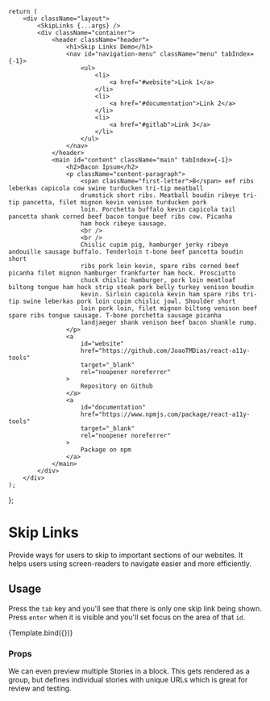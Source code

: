 <!---index.stories.mdx --->


<Meta title="Navigation/Skip Links" component={SkipLinks} />

<style>{`
	.layout {
		width: auto;
		padding: 2rem 4rem;
		display: flex;
		flex-direction: column;
		justify-content: flex-start;
		font-family: monospace;
		background-color: #e7b9ff;
		color: #000a12;
		scroll-behaviour: smooth;
	}

	.container {
		max-width: 60rem;
		margin: 0 auto;
	}

	.header {
		margin-top: 1rem;
		margin-bottom: 2rem;
		width: 100%;
		display: flex;
		flex-direction: row;
		justify-content: space-between;
		align-items: center;
	}

	h2 {
		font-size: 72px;
	}

	a {
		color: #000a12;
	}

	a:focus {
		outline: 1px solid currentColor;
		outline-offset: 4px;
	}

	.menu,
	.main {
		display: flex;
		flex-direction: column;
	}

	#navigation-menu:focus,
	#content:focus {
		scroll-margin-top: 72px;
		outline: 2px dotted #263238;
	}

	.content-paragraph {
		column-count: 2;
		column-gap: 2rem;
		margin-bottom: 4rem;
		font-size: 18px;
		line-height: 1.618;
	}

	.first-letter {
		float: left;
		font-size: 56px;
		line-height: 50px;
		padding-top: 4px;
		padding-right: 8px;
		padding-left: 3px;
	}

	.menu ul {
		display: flex;
		flex-direction: row;
		justify-content: flex-end;
		align-items: center;
		gap: 1rem;
		margin: 0;
		padding: 0;
		list-style-type: none;
	}
`}</style>

	return (
		<div className="layout">
			<SkipLinks {...args} />
			<div className="container">
				<header className="header">
					<h1>Skip Links Demo</h1>
					<nav id="navigation-menu" className="menu" tabIndex={-1}>
						<ul>
							<li>
								<a href="#website">Link 1</a>
							</li>
							<li>
								<a href="#documentation">Link 2</a>
							</li>
							<li>
								<a href="#gitlab">Link 3</a>
							</li>
						</ul>
					</nav>
				</header>
				<main id="content" className="main" tabIndex={-1}>
					<h2>Bacon Ipsum</h2>
					<p className="content-paragraph">
						<span className="first-letter">B</span> eef ribs leberkas capicola cow swine turducken tri-tip meatball
						drumstick short ribs. Meatball boudin ribeye tri-tip pancetta, filet mignon kevin venison turducken pork
						loin. Porchetta buffalo kevin capicola tail pancetta shank corned beef bacon tongue beef ribs cow. Picanha
						ham hock ribeye sausage.
						<br />
						<br />
						Chislic cupim pig, hamburger jerky ribeye andouille sausage buffalo. Tenderloin t-bone beef pancetta boudin short
						ribs pork loin kevin, spare ribs corned beef picanha filet mignon hamburger frankfurter ham hock. Prosciutto
						chuck chislic hamburger, pork loin meatloaf biltong tongue ham hock strip steak pork belly turkey venison boudin
						kevin. Sirloin capicola kevin ham spare ribs tri-tip swine leberkas pork loin cupim chislic jowl. Shoulder short
						loin pork loin, filet mignon biltong venison beef spare ribs tongue sausage. T-bone porchetta sausage picanha
						landjaeger shank venison beef bacon shankle rump.
					</p>
					<a
						id="website"
						href="https://github.com/JoaoTMDias/react-a11y-tools"
						target="_blank"
						rel="noopener noreferrer"
					>
						Repository on Github
					</a>
					<a
						id="documentation"
						href="https://www.npmjs.com/package/react-a11y-tools"
						target="_blank"
						rel="noopener noreferrer"
					>
						Package on npm
					</a>
				</main>
			</div>
		</div>
	);
};

# Skip Links

<Subtitle>
	Provide ways for users to skip to important sections of our websites. It helps users using screen-readers to navigate
	easier and more efficiently.
</Subtitle>

## Usage

Press the <kbd>`tab`</kbd> key and you'll see that there is only one skip link being shown.
Press <kbd>`enter`</kbd> when it is visible and you'll set focus on the area of that `id`.

<Canvas>
	<Story
		name="Skip Links"
		args={{
			items: options.multiple,
		}}
	>
		{Template.bind({})}
	</Story>
</Canvas>

### Props

<ArgsTable story="Skip Links" />

We can even preview multiple Stories in a block. This
gets rendered as a group, but defines individual stories
with unique URLs which is great for review and testing.
